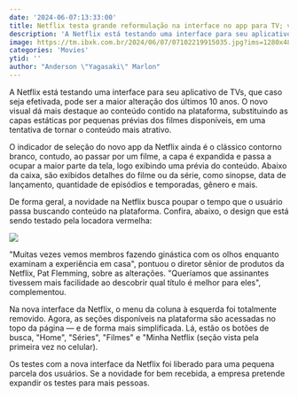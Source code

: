 ```yaml
---
date: '2024-06-07:13:33:00'
title: Netflix testa grande reformulação na interface no app para TV; veja como pode ficar
description: 'A Netflix está testando uma interface para seu aplicativo de TVs, que caso seja efetivada, pode ser a maior alteração dos últimos 10 anos. O novo visual dá mais destaque ao conteúdo contido na plataforma, substituindo as capas estáticas por pequenas prévias dos filmes disponíveis, em uma tentativa de tornar o conteúdo mais atrativo.'
image: https://tm.ibxk.com.br/2024/06/07/07102219915035.jpg?ims=1280x480
categories: 'Movies'
ytid: ''
author: "Anderson \"Yagasaki\" Marlon"
---
```


A Netflix está testando uma interface para seu aplicativo de TVs, que caso seja efetivada, pode ser a maior alteração dos últimos 10 anos. O novo visual dá mais destaque ao conteúdo contido na plataforma, substituindo as capas estáticas por pequenas prévias dos filmes disponíveis, em uma tentativa de tornar o conteúdo mais atrativo.

O indicador de seleção do novo app da Netflix ainda é o clássico contorno branco, contudo, ao passar por um filme, a capa é expandida e passa a ocupar a maior parte da tela, logo exibindo uma prévia do conteúdo. Abaixo da caixa, são exibidos detalhes do filme ou da série, como sinopse, data de lançamento, quantidade de episódios e temporadas, gênero e mais.

De forma geral, a novidade na Netflix busca poupar o tempo que o usuário passa buscando conteúdo na plataforma. Confira, abaixo, o design que está sendo testado pela locadora vermelha:

![](https://tm.ibxk.com.br/2024/06/07/netflix-07104602975050.gif)

"Muitas vezes vemos membros fazendo ginástica com os olhos enquanto examinam a experiência em casa", pontuou o diretor sênior de produtos da Netflix, Pat Flemming, sobre as alterações. "Queríamos que assinantes tivessem mais facilidade ao descobrir qual título é melhor para eles", complementou.

Na nova interface da Netflix, o menu da coluna à esquerda foi totalmente removido. Agora, as seções disponíveis na plataforma são acessadas no topo da página — e de forma mais simplificada. Lá, estão os botões de busca, "Home", "Séries", "Filmes" e "Minha Netflix (seção vista pela primeira vez no celular).

Os testes com a nova interface da Netflix foi liberado para uma pequena parcela dos usuários. Se a novidade for bem recebida, a empresa pretende expandir os testes para mais pessoas.
